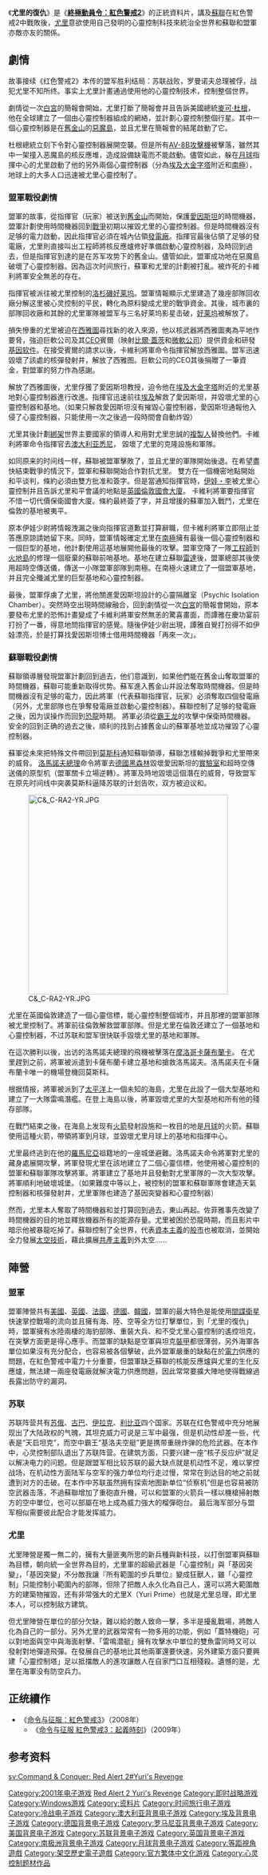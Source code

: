 {{multiple issues|
{{overly detailed|time=2015-03-29T13:36:40+00:00}}
{{Unreferenced|time=2018-02-15T22:40:32+00:00}}
}}
{{noteTA
|1=zh-hans:命令与征服 红色警戒2：尤里的复仇; zh-hant:終極動員令 紅色警戒2：尤里的復仇;
|G1=Games
}}
{{Infobox VG
|title= 終極動員令<br/>紅色警戒2：尤里的復仇
| english =  Command & Conquer: Yuri's Revenge
| image = File:Yuri's_Revenge.jpg
|caption= 
|developer= [[Westwood_Studios|Westwood Studios]]
|publisher= [[美商藝電|美商藝電]]
|distributor= 
|designer= 
|series= [[終極動員令系列|終極動員令系列]]<br/>[[紅色警戒系列|紅色警戒系列]]
|engine= 
|released= {{vgrelease|NA|2001年10月8日|NA|2001年10月10日|EU|2001年10月19日}}
|genre= [[即時戰略|即時戰略]]（RTS）
|modes= [[單人遊戲|單人遊戲]]、[[多人遊戲|多人遊戲]]
|platforms= [[Microsoft_Windows|Microsoft Windows]]
}}

《'''尤里的復仇'''》是《'''[[終極動員令：紅色警戒2|終極動員令：紅色警戒2]]'''》的正統資料片，講及[[蘇聯|蘇聯]]在紅色警戒2中戰敗後，[[尤里_(終極動員令)|尤里]]意欲使用自己發明的心靈控制科技來統治全世界和蘇聯和盟軍亦敵亦友的關係。

== 劇情 ==
故事接续《红色警戒2》本传的盟军胜利结局：苏联战败，罗曼诺夫总理被俘，战犯尤里不知所终。事实上尤里計畫通過使用他的心靈控制技术，控制整個世界。

劇情從一次[[白宮|白宮]]的簡報會開始，尤里打斷了簡報會并且告訴美國總統[[命令与征服的盟军角色#麦克·杜根（美国总统）|麥可·杜根]]，他在全球建立了一個由心靈控制器組成的網絡，並計劃心靈控制整個行星。其中一個心靈控制器是在[[舊金山|舊金山]]的[[惡魔島|惡魔島]]，並且尤里在簡報會的結尾啟動了它。

杜根總統立刻下令對心靈控制器展開空襲。但是所有[[AV-8攻擊機|AV-8B攻擊機]]被擊落，雖然其中一架撞入恶魔島的核反應堆，造成設備缺電而不能啟動。儘管如此，躲在[[月球|月球]]指揮中心的尤里啟動了他的另外兩個心靈控制器（分為[[埃及|埃及]][[大金字塔|大金字塔]]附近和[[南極|南極]]），地球上的大多人口迅速被尤里心靈控制了。

=== 盟軍戰役劇情 ===
盟軍的故事，從指揮官（玩家）被送到[[舊金山|舊金山]]而開始，保護[[命令与征服的盟军角色#阿尔伯特·爱因斯坦（教授）|愛因斯坦]]的時間機器，盟軍計劃使用時間機器回到[[紅色警戒2|戰爭]]初期以摧毀尤里的心靈控制器。但是時間機器沒有足够的電力啟動，因此指揮官必須在城內佔領[[發電廠|發電廠]]。指揮官最後佔領了足够的發電廠，尤里則直接叫出工程師將核反應爐修好準備啟動心靈控制器，及時回到過去，但是指揮官到達的是在苏军攻势下的舊金山。儘管如此，盟軍成功地在惡魔島破壞了心靈控制器。因為這次时间旅行，蘇軍和尤里的計劃被打亂。被炸死的卡維利將軍安全無恙的存在。

指揮官被派往被尤里控制的[[洛杉磯|洛杉磯]][[好莱坞|好莱坞]]。盟軍情報顯示尤里建造了幾座部隊回收廠分解这里被心灵控制的平民，轉化為原料變成尤里的戰爭資金。其後，城市裏的部隊回收廠和其餘的尤里軍隊被盟军与三名好莱坞影星击破，[[好莱坞|好莱坞]]被解放了。

損失慘重的尤里被迫在[[西雅圖|西雅圖]]尋找新的收入來源，他以核武器將西雅圖夷為平地作要脅，強迫巨軟公司及其[[CEO|CEO]]賓爾（映射[[比爾·蓋茨|比爾·蓋茨]]和[[微軟公司|微軟公司]]）提供資金和研發[[基因|基因]][[软件|软件]]。在接受賓爾的請求以後，卡維利將軍命令指揮官解放西雅圖。盟军迅速毀壞了該處的核彈發射井，解放了西雅图。巨軟公司的CEO其後捐贈了一筆資金，對盟軍的努力作為感謝。

解放了西雅圖後，尤里俘獲了愛因斯坦教授，迫令他在[[埃及|埃及]][[大金字塔|大金字塔]]附近的尤里基地對心靈控制器進行改進。指揮官迅速前往[[埃及|埃及]]解救了愛因斯坦，并毀壞尤里的心靈控制器和基地。（如果只解救愛因斯坦沒有摧毀心靈控制器，愛因斯坦通報他入侵了心靈控制器，只能使用一次之後過一段時間會自動炸毀）

尤里其後計劃[[綁架|綁架]]世界主要國家的領導人和用對尤里忠誠的[[複製人|複製人]]替換他們。卡維利將軍命令指揮官去[[澳大利亚|澳大利亚]][[悉尼|悉尼]]， 毀壞了尤里的克隆設施和軍隊。

如同原来的时间线一样，蘇聯被盟軍擊敗了，並且尤里的軍隊開始後退。在希望盡快結束戰爭的情況下，盟軍和蘇聯開始合作對抗尤里。 雙方在一個機密地點開始和平谈判，條約必須由雙方批准和簽字。但是當通知指揮官時，[[命令与征服的盟军角色#艾娃·李（情报官）|伊娃・李]]被尤里心靈控制并且告訴尤里和平會議的地點是[[英國|英國]][[倫敦|倫敦]][[西敏宮|國會大廈]]。 卡維利將軍要指揮官不惜一切代價保衛國會大廈。條約最終簽了字，并且增援的蘇軍加入戰鬥，尤里在倫敦的基地被夷平。

原本伊娃少尉將情報洩漏之後向指揮官道歉並打算辭職，但卡維利將軍立即阻止並答應原諒請她留下來。同時，盟軍情報確定尤里在[[南極|南極]]擁有最後一個心靈控制器和一個巨型的基地，他計劃使用這基地展開他最後的攻擊。盟軍空降了一隊[[工程師|工程師]]到[[火地島|火地島]]的修理一個廢棄的蘇聯前哨基地。基地在建立蘇聯[[雷達|雷達]]後，盟軍總部其後使用超時空傳送儀，傳送一小隊盟軍部隊到南極。在南極火速建立了一個盟軍基地，并且完全殲滅尤里的巨型基地和心靈控制器。

最後，盟軍俘虜了尤里，將他關進愛因斯坦設計的心靈隔離室（Psychic Isolation Chamber）。突然時空出現時間線融合，回到劇情從一次[[白宮|白宮]]的簡報會開始，原本要發布尤里的恐怖計畫變成了卡維利將軍安然無恙的驚喜畫面，而譚雅在慶功宴前打扮了一番，得意地問指揮官的感覺。隨後伊娃少尉出現，譚雅自覺打扮得不如伊娃漂亮，於是打算找愛因斯坦博士借用時間機器「再來一次」。

=== 蘇聯戰役劇情 ===
蘇聯領導層發現盟軍計劃回到過去，他们意識到，如果他們能在舊金山奪取盟軍的時間機器，蘇聯可能重新取得优势。蘇军進入舊金山并設法奪取時間機器。但是時間機器沒有足够的電力，因此將軍（代表蘇聯指揮官，玩家）必須奪取四個發電廠（另外，尤里部隊也在爭奪發電廠並啟動心靈控制器）。蘇聯控制了足够的發電廠之後，因为误操作而回到[[恐龍|恐龍]]時期。 將軍必須從[[霸王龙|霸王龙]]的攻擊中保衛時間機器。安全的回到正确的過去之後，順利的找到占據舊金山的蘇軍基地並成功摧毀了心靈控制器。

蘇軍從未來把特殊文件帶回到[[莫斯科|莫斯科]]通知蘇聯領導，蘇聯怎樣輸掉戰爭和尤里帶來的威脅。 [[命令与征服的苏联角色#亚历山大·罗曼诺夫（总理）|洛馬諾夫總理]]命令將軍去[[德國|德國]][[黑森林|黑森林]]毀壞愛因斯坦的[[實驗室|實驗室]]和超時空傳送儀的原型机（盟軍關卡立場逆轉）。將軍及時地毀壞這個潛在的威脅，导致盟军在原先时间线中突袭莫斯科逼降苏联的计划告吹，双方被迫议和。

[[File:C&_C-RA2-YR.JPG|400px]]

尤里在英國倫敦建造了一個心靈信標，能心靈控制整個城市，并且那裡的盟軍部隊被尤里控制了。將軍前往倫敦解救盟軍部隊。但是尤里在倫敦还建立了一個基地和心靈控制器，不过苏联和盟军很快联手毀壞尤里的基地和軍隊。

在這次勝利以後，出访的洛馬諾夫總理的飛機被擊落在[[摩洛哥|摩洛哥]][[卡薩布蘭卡|卡薩布蘭卡]]。 在尤里趕到之前，將軍被派遣到卡薩布蘭卡建立基地和搶救洛馬諾夫。洛馬諾夫在卡薩布蘭卡唯一的機場登機回莫斯科。

根据情报，將軍被派到了[[太平洋|太平洋]]上一個未知的海島，尤里在此設了一個大型基地和建立了一大隊雷鳴潛艦。在登上海島以後，將軍毀壞尤里的大型基地和所有他的殘存部隊。

在戰鬥結束之後，在海島上发现有[[火箭|火箭]]發射設施和一枚目的地是[[月球|月球]]的火箭。蘇聯使用這種火箭，帶領將軍到月球，並毀壞尤里月球上的基地和指揮中心。

尤里最终逃到在他的[[羅馬尼亞|羅馬尼亞]]祖籍地的一座城堡避難。洛馬諾夫命令將軍對尤里的藏身處展開攻擊，將軍發現尤里在該地建立了二個心靈信標，他使用被心靈控制的盟軍和蘇聯軍隊攻擊將軍。將軍建立了基地并且發動對尤里軍隊的一次大型攻擊。將軍順利地破壞城堡。（如果難度中等以上，被控制的盟軍和蘇聯軍隊會建造天氣控制器和核彈發射井，尤里軍隊也建造了基因突變器和心靈控制器）

然而，尤里本人奪取了時間機器和並打算回到過去，東山再起。佐菲雅事先改變了時間機器的目的地並釋放機器所有的能源存量。尤里被困於恐龍時期，而且影片中暗示他被暴龍吃掉了。蘇聯控制了全世界，代表[[資本主義|資本主義]]的[[股市|股市]]也被取消，並開始全力發展[[太空技術|太空技術]]，藉此擴展[[共產主義|共產主義]]到外太空……

== 陣營 ==
=== 盟軍 ===
盟軍陣營共有[[美國|美國]]、[[英國|英國]]、[[法國|法國]]、[[德國|德國]]、[[韓國|韓國]]，盟軍的最大特色是能使用[[間諜衛星|間諜衛星]]快速掌控戰場的流向並且擁有海、陸、空等全方位打擊單位，到「尤里的復仇」時，盟軍擁有水陸兩棲的海豹部隊、重裝大兵、和不受尤里心靈控制的遙控坦克，在突擊方面更是得心應手。而盟軍的缺點是空軍與坦克[[裝甲|裝甲]]都很薄弱，另外海軍各單位如果沒有充分配合，也容易被各個擊破，此外盟軍嚴重的缺點在於[[電力|電力]]供應的問題，在紅色警戒中電力十分重要，但盟軍缺乏蘇聯的核能反應爐與尤里的生化反應爐，無法建一兩座發電廠就解決電力供應問題，因此常常要擴大陣地使得戰線過長露出防守的漏洞。

=== 苏联 ===
苏联阵营共有[[俄罗斯苏维埃联邦社会主义共和国|苏俄]]、[[古巴|古巴]]、[[伊拉克|伊拉克]]、[[利比亚|利比亚]]四个国家。苏联在红色警戒中充分地展现出了大陆政权的气魄，其坦克威力可说是三军中最强，但是机动性却差一些，代表是“天启坦克”，而空中霸王“基洛夫空艇”更是携带重磅炸弹的危险武器。在本作中，心灵控制部队退出了苏联阵营。在建筑方面，只要兴建一座“核子反应炉”就足以解决电力的问题。但是跟盟军相比较苏联的最大缺点就是机动性不足，难以掌控战场，在机动性方面陆军与空军的强力单位均行走过慢，常常在到达目的地之前就遭到对方的击破。在本作中苏联虽然拥有探索地图新单位“侦察机”但是也容易被防空武器击落，不過蘇聯增加了重砲直升機，可以和盟軍的火箭兵一樣以機槍掃射敵方的空中單位，也可以部屬在地上成為威力強大的榴彈砲台。
最后海军部分与盟军相似需要彼此配合才能发挥威力。

=== 尤里 ===
尤里陣營是獨一無二的，擁有大量匪夷所思的新兵種與新科技，以打倒盟軍與蘇聯為目標，朝向統一全世界為目的，尤里軍的超級武器是「心靈控制」與「基因突變」，「基因突變」不分敵我讓『所有範圍的步兵單位』變成狂獸人，雖「心靈控制」只能控制小範圍內的部隊，但除了把敵人永久化為自己人，還可以將大範圍敵方的建築物摧毀，还有非常强大的尤里X（Yuri Prime）也就是尤里总理，即尤里本人，可以控制敌方建筑。

但尤里陣營在單位的部分欠缺，難以給的敵人致命一擊，多半是擾亂戰場，將敵人化為自己的一部分。另外尤里的武器常常有一物多用的功能，例如「蓋特機砲」可以對地面與空中與海面射擊、「雷鳴潜艇」擁有攻擊水中單位的雙魚雷同時又可以發射對地彈道飛彈。在發展自己的基地比其他兩軍還要快速，另外建築方面只要興建「心靈控制塔」足以抵擋敵人的進攻讓敵人在自家門口互相殘殺。遺憾的是，尤里在海軍没有防空兵力。

== 正统續作 ==
* 《[[命令与征服：紅色警戒3|命令与征服：紅色警戒3]]》（2008年）
** 《[[命令与征服_紅色警戒3：起義時刻|命令与征服 紅色警戒3：起義時刻]]》（2009年）

==参考资料==
{{Reflist}}

{{Command & Conquer}}

{{DEFAULTSORT:Command & Conquer: Yuri's Revenge}}
[[Category:2001年电子游戏|Category:2001年电子游戏]]
[[Category:終極動員令系列電子遊戲|Red Alert 2 Yuri's Revenge]]
[[Category:即时战略游戏|Category:即时战略游戏]]
[[Category:Windows游戏|Category:Windows游戏]]
[[Category:资料片|Category:资料片]]
[[Category:时间旅行电子游戏|Category:时间旅行电子游戏]]
[[Category:冷战电子游戏|Category:冷战电子游戏]]
[[Category:澳大利亚背景电子游戏|Category:澳大利亚背景电子游戏]]
[[Category:埃及背景电子游戏|Category:埃及背景电子游戏]]
[[Category:德国背景电子游戏|Category:德国背景电子游戏]]
[[Category:罗马尼亚背景电子游戏|Category:罗马尼亚背景电子游戏]]
[[Category:美国背景电子游戏|Category:美国背景电子游戏]]
[[Category:苏联背景电子游戏|Category:苏联背景电子游戏]]
[[Category:英国背景电子游戏|Category:英国背景电子游戏]]
[[Category:南极洲背景电子游戏|Category:南极洲背景电子游戏]]
[[Category:月球背景电子游戏|Category:月球背景电子游戏]]
[[Category:等距視角遊戲|Category:等距視角遊戲]]
[[Category:架空歷史電子遊戲|Category:架空歷史電子遊戲]]
[[Category:官方繁体中文化游戏|Category:官方繁体中文化游戏]]
[[Category:心灵控制题材作品|Category:心灵控制题材作品]]
[[sv:Command_&_Conquer:_Red_Alert_2#Yuri's_Revenge|sv:Command & Conquer: Red Alert 2#Yuri's Revenge]]
